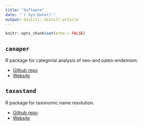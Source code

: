 ```yaml
---
title: "Software"
date: "`r Sys.Date()`"
output: distill::distill_article
---
```


```r
knitr::opts_chunk$set(echo = FALSE)
```

## `canaper`

R package for categorial analysis of neo-and paleo-endemism.

- [Github repo](https://github.com/joelnitta/canaper/)
- [Website](https://joelnitta.github.io/canaper/)

## `taxastand`

R package for taxonomic name resolution.

- [Github repo](https://github.com/joelnitta/taxastand/)
- [Website](https://joelnitta.github.io/taxastand/)
